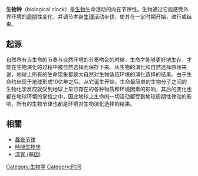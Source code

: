 {{Expand english}}
'''生物钟'''（biological clock）是[[生物|生物]]生命活动的内在节律性。生物通过它能感受外界环境的[[周期|周期]]性变化，并调节本身[[生理|生理]]活动步伐，使其在一定时期开始，进行或结束。

== 起源 ==
自然界有当生命的节奏与自然环境的节奏吻合的时候，生命才能够更好地生存，才能在生物演化的过程中被自然选择而保存下来。从生物的演化和自然选择原理来说，地球上所有的生命现象都是大自然对生物适应环境的演化选择的结果。由于生命约出现于地球形成10亿年之后，从它诞生开始，生命最简单的生物分子之间的生物化学反应就受到地球上早已存在的各种物质和环境因素的影响，其后的变化也都在地球环境的掌控之中，因此地球上生命的一切活动都受到地球周期性律动的影响，所有的生物节律也都是环境对生物演化选择的结果。

==相關==
*[[昼夜节律|昼夜节律]]
*[[時間生物學|時間生物學]]
*[[深宵_(基因)|深宵 (基因)]]
{{生物小作品}}
[[Category:生物学|Category:生物学]]
[[Category:时间|Category:时间]]